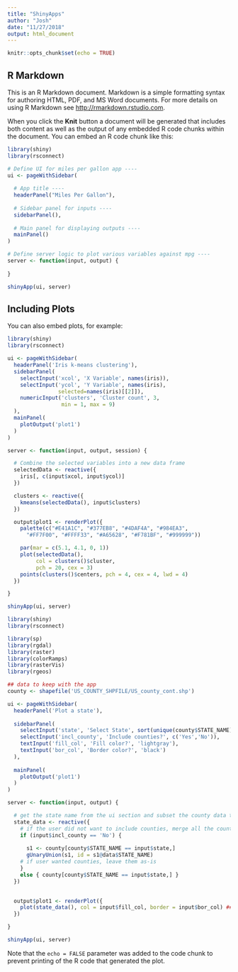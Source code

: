 ```yaml
---
title: "ShinyApps"
author: "Josh"
date: "11/27/2018"
output: html_document
---
```


```r
knitr::opts_chunk$set(echo = TRUE)
```

## R Markdown

This is an R Markdown document. Markdown is a simple formatting syntax for authoring HTML, PDF, and MS Word documents. For more details on using R Markdown see <http://rmarkdown.rstudio.com>.

When you click the **Knit** button a document will be generated that includes both content as well as the output of any embedded R code chunks within the document. You can embed an R code chunk like this:

```r
library(shiny)
library(rsconnect)

# Define UI for miles per gallon app ----
ui <- pageWithSidebar(
  
  # App title ----
  headerPanel("Miles Per Gallon"),
  
  # Sidebar panel for inputs ----
  sidebarPanel(),
  
  # Main panel for displaying outputs ----
  mainPanel()
)

# Define server logic to plot various variables against mpg ----
server <- function(input, output) {
  
}

shinyApp(ui, server)
```

## Including Plots

You can also embed plots, for example:

```r
library(shiny)
library(rsconnect)

ui <- pageWithSidebar(
  headerPanel('Iris k-means clustering'),
  sidebarPanel(
    selectInput('xcol', 'X Variable', names(iris)),
    selectInput('ycol', 'Y Variable', names(iris),
                selected=names(iris)[[2]]),
    numericInput('clusters', 'Cluster count', 3,
                 min = 1, max = 9)
  ),
  mainPanel(
    plotOutput('plot1')
  )
)

server <- function(input, output, session) {

  # Combine the selected variables into a new data frame
  selectedData <- reactive({
    iris[, c(input$xcol, input$ycol)]
  })

  clusters <- reactive({
    kmeans(selectedData(), input$clusters)
  })

  output$plot1 <- renderPlot({
    palette(c("#E41A1C", "#377EB8", "#4DAF4A", "#984EA3",
      "#FF7F00", "#FFFF33", "#A65628", "#F781BF", "#999999"))

    par(mar = c(5.1, 4.1, 0, 1))
    plot(selectedData(),
         col = clusters()$cluster,
         pch = 20, cex = 3)
    points(clusters()$centers, pch = 4, cex = 4, lwd = 4)
  })

}

shinyApp(ui, server)
```

```r

library(shiny)
library(rsconnect)

library(sp)
library(rgdal)
library(raster)
library(colorRamps)
library(rasterVis)
library(rgeos)

## data to keep with the app
county <- shapefile('US_COUNTY_SHPFILE/US_county_cont.shp')

ui <- pageWithSidebar(
  headerPanel('Plot a state'),
  
  sidebarPanel(
    selectInput('state', 'Select State', sort(unique(county$STATE_NAME))),
    selectInput('incl_county', 'Include counties?', c('Yes','No')),
    textInput('fill_col', 'Fill color?', 'lightgray'),
    textInput('bor_col', 'Border color?', 'black')
  ),
  
  mainPanel(
    plotOutput('plot1')
  )
)

server <- function(input, output) {

  # get the state name from the ui section and subset the county data to just that state
  state_data <- reactive({
    # if the user did not want to include counties, merge all the counties together
    if (input$incl_county == 'No') {
      
      s1 <- county[county$STATE_NAME == input$state,]
      gUnaryUnion(s1, id = s1@data$STATE_NAME)
    # if user wanted counties, leave them as-is  
    } 
    else { county[county$STATE_NAME == input$state,] }
  })
  

  output$plot1 <- renderPlot({
    plot(state_data(), col = input$fill_col, border = input$bor_col) ## for some reason, state_data needs a () after it
  })

}

shinyApp(ui, server)
```


Note that the `echo = FALSE` parameter was added to the code chunk to prevent printing of the R code that generated the plot.
